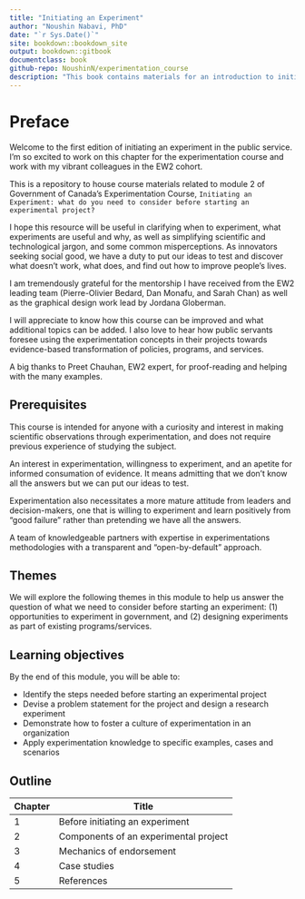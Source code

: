 ```yaml
---
title: "Initiating an Experiment"
author: "Noushin Nabavi, PhD"
date: "`r Sys.Date()`"
site: bookdown::bookdown_site
output: bookdown::gitbook
documentclass: book
github-repo: NoushinN/experimentation_course
description: "This book contains materials for an introduction to initiating an experiment"
---
```


# Preface {-}

Welcome to the first edition of initiating an experiment in the public service. I’m so excited to work on this chapter for the experimentation course and work with my vibrant colleagues in the EW2 cohort.

This  is a repository to house course materials related to module 2 of Government of Canada's Experimentation Course, `Initiating an Experiment: what do you need to consider before starting an experimental project?`

I hope this resource will be useful in clarifying when to experiment, what experiments are useful and why, as well as simplifying scientific and technological jargon, and some common misperceptions. As innovators seeking social good, we have a duty to put our ideas to test and discover what doesn’t work, what does, and find out how to improve people’s lives.

I am tremendously grateful for the mentorship I have received from the EW2 leading team (Pierre-Olivier Bedard, Dan Monafu, and Sarah Chan) as well as the graphical design work lead by Jordana Globerman.

I will appreciate to know how this course can be improved and what additional topics can be added. I also love to hear how public servants foresee using the experimentation concepts in their projects towards evidence-based transformation of policies, programs, and services. 

A big thanks to Preet Chauhan, EW2 expert, for proof-reading and helping with the many examples.

## Prerequisites

This course is intended for anyone with a curiosity and interest in making scientific observations through experimentation, and does not require previous experience of studying the subject.

An interest in experimentation, willingness to experiment, and an apetite for informed consumation of evidence. It means admitting that we don’t know all the answers but we can put our ideas to test. 

Experimentation also necessitates a more mature attitude from leaders and decision-makers, one that is willing to experiment and learn positively from “good failure” rather than pretending we have all the answers.

A team of knowledgeable partners with expertise in experimentations methodologies with a transparent and  “open-by-default” approach. 

## Themes

We will explore the following themes in this module to help us answer the question of what we need to consider before starting an experiment: (1) opportunities to experiment in government, and (2) designing experiments as part of existing programs/services.

## Learning objectives

By the end of this module, you will be able to:

- Identify the steps needed before starting an experimental project
- Devise a problem statement for the project and design a research experiment
- Demonstrate how to foster a culture of experimentation in an organization
- Apply experimentation knowledge to specific examples, cases and scenarios

## Outline

| Chapter | Title | 
|---------|---------|
| 1 | Before initiating an experiment | 
| 2 | Components of an experimental project |
| 3 | Mechanics of endorsement | 
| 4 | Case studies | 
| 5 | References | 
 




